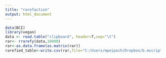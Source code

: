 ```yaml
---
title: "rarefaction"
output: html_document
---
```


```r
data(BCI)
library(vegan)
data <- read.table("clipboard", header=T,sep="\t")
rar<- rrarefy(data,10000)
rar<-as.data.frame(as.matrix(rar))
rarefied_table<-write.csv(rar,file="C:/Users/mpeipoch/Dropbox/b.mscripts/biofilmMARC/Datasets/working datasets/rarefied_table.csv")

```

